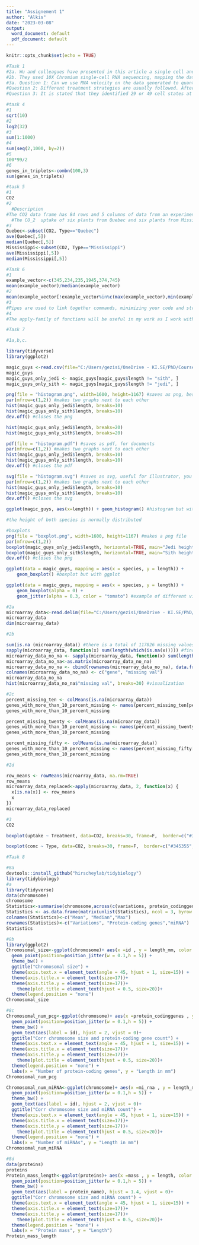 ---
title: "Assignement 1"
author: "Alkis"
date: "2023-03-08"
output:
  word_document: default
  pdf_document: default
---

```{r setup, include=FALSE}
knitr::opts_chunk$set(echo = TRUE)
```


```{r}
#Task 1
#2a. Wu and colleagues have presented in this article a single cell and spatially resolved transcriptomics analysis of the human breast cancers, advancing the field further towards an integrated cellular model for the classification of this disease. They boil down their work into 3 levels. Firstly, they defined a detailed cellular taxonomy, revealing  at least 9 new cell types and 49 states. Using scSubtype, a tumor cell classifier of their own design, they were able to provide supporting evidence that instrinsic subtype heterogeneity exists within the majority of cancer and reflects functional differences. This major advancement might be used for prediction of innate resistance and relapse after treatment. Secondly, they generated new knowledge by creating  a spatial map of cellular locations and interactions. In addition, they revealed new findings on the cellular and spatial relationship between a mesenchymal-like state and proliferation, as well as new insights in the immune phenotype of breast tumors. Lastly, they identified groups of tumors, in particular 9, that share cell type proportions and prognostic associations, which they have named ecotypes, which are partially associated with intrinsic subtypes and genomic classifiers will greatly support previous stratification methods.
#2b. They used 10X Chromium single-cell RNA sequencing, mapping the data to the the GRCh38 reference genome using Cell Ranger Single Cell Software. Analysis of the results was conducted using Seurat v3.0.0 in R. They also used CITE-Seq antibody staining, specifically 10X chromium 3' mRNA capture compatible TotalSeq-A antibodies, and analyzed it with python and the CITE-seq-count v.1.4.3.. Spatial transcriptomics were conducted after processing of 10µm sections with Visium Spatial Gene Expression kit and alayzed with Space Ranger Software v1.0.0.
#3a. Question 1: Can we use RNA velocity on the data generated to quantify possible cellular transitions and reveal transient cellular dynamics among these heterogeneous ecotypes? Tumor are charecterized by rapid proliferation. Could these ecotypes evolve and change different across the tumors expansion?
#Question 2: Different treatment strategies are usually followed. After surgery chemotherapy or radiotherapy usually follows or, in some cases, hormone or targeted therapies. Can we integrate data from the remaining tissue and make similar predictions on response and survival?
#Question 3: It is stated that they identified 29 or 49 cell states at mid- and high- resolution respectively. However, they only hypothesize that these states might represent dynamic states along a continuum of differentiation. Could the local interactions be used in order to place the different states in a the continuum and characterize them in such a wa to understand tumor progression and maybe optimal treatment?
```
```{r}
#task 4
#1
sqrt(10)
#2
log2(32)
#3
sum(1:1000)
#4
sum(seq(2,1000, by=2))
#5
100*99/2
#6
genes_in_triplets<-combn(100,3)
sum(genes_in_triplets)
```




```{r, results='hide',warning=FALSE}
#task 5
#1
CO2
#2
  #Description
#The CO2 data frame has 84 rows and 5 columns of data from an experiment on the cold tolerance of the grass species Echinochloa crus-galli.
  #The CO_2  uptake of six plants from Quebec and six plants from Mississippi was measured at several levels of ambient CO_2 concentration. Half the plants of each type were chilled overnight before the experiment was conducted.
#3
Quebec<-subset(CO2, Type=="Quebec")
ave(Quebec[,5])
median(Quebec[,5])
Mississippi<-subset(CO2, Type=="Mississippi")
ave(Mississippi[,5])
median(Mississippi[,5])

```

```{r, results='hide', warning=FALSE}
#Task 6
#1
example_vector<-c(345,234,235,1945,374,745)
mean(example_vector)/median(example_vector)
#2
mean(example_vector[!example_vector%in%c(max(example_vector),min(example_vector))])
#3
#Pipes are used to link together commands, minimizing your code and streamlinng analysis. To use pipes you need to add the %>% symbol from the magrittr package. Pipes can be slow and demand a lot of resources which makes them difficult to use in complex or large datasets, especially when they need debugging
#4
#The apply-family of functions will be useful in my work as I work with large datasets, particularly data frames, and they will allow me to apply a function to subsets of data at a time efficiently. This will not only save me time, but also simplify complex data processing tasks, making my work more efficient and accurate.
```

```{r, results='hide', warning=FALSE}
#Task 7

#1a,b,c. 

library(tidyverse)
library(ggplot2)

magic_guys <-read.csv(file="C:/Users/gezisi/OneDrive - KI.SE/PhD/Courses/Bioinformatics Analysis and Visualisation of Medical Genomics Data/magic_guys.csv")
magic_guys
magic_guys_only_jedi <- magic_guys[magic_guys$length != "sith", ]
magic_guys_only_sith <- magic_guys[magic_guys$length != "jedi", ]

png(file = "histogram.png", width=1600, height=1167) #saves as png, best for figures
par(mfrow=c(1,2)) #makes two graphs next to each other
hist(magic_guys_only_jedi$length, breaks=10) 
hist(magic_guys_only_sith$length, breaks=10)
dev.off() #closes the png

hist(magic_guys_only_jedi$length, breaks=20) 
hist(magic_guys_only_sith$length, breaks=20)

pdf(file = "histogram.pdf") #saves as pdf, for documents
par(mfrow=c(1,2)) #makes two graphs next to each other
hist(magic_guys_only_jedi$length, breaks=10) 
hist(magic_guys_only_sith$length, breaks=10)
dev.off() #closes the pdf

svg(file = "histogram.svg") #saves as svg, useful for illustrator, you an change the labels etc
par(mfrow=c(1,2)) #makes two graphs next to each other
hist(magic_guys_only_jedi$length, breaks=10) 
hist(magic_guys_only_sith$length, breaks=10)
dev.off() #closes the svg

ggplot(magic_guys, aes(x=length)) + geom_histogram() #histogram but with ggplot

#the height of both species is normally distributed 

#boxplots
png(file = "boxplot.png", width=1600, height=1167) #makes a png file
par(mfrow=c(1,2))
boxplot(magic_guys_only_jedi$length, horizontal=TRUE, main="Jedi height")
boxplot(magic_guys_only_sith$length, horizontal=TRUE, main="Sith height")
dev.off() #closes the png

ggplot(data = magic_guys, mapping = aes(x = species, y = length)) +
    geom_boxplot() #boxplot but with ggplot

ggplot(data = magic_guys, mapping = aes(x = species, y = length)) +
    geom_boxplot(alpha = 0) +
    geom_jitter(alpha = 0.3, color = "tomato") #example of different visualisation
```


```{r, include=FALSE, warning=FALSE}
#2a
microarray_data<-read.delim(file="C:/Users/gezisi/OneDrive - KI.SE/PhD/Courses/Bioinformatics Analysis and Visualisation of Medical Genomics Data/microarray_data.tab")
microarray_data
dim(microarray_data)
```


```{r, results='hide', warning=FALSE}
#2b

sum(is.na (microarray_data)) #there is a total of 117826 missing values in the matrix
sapply(microarray_data, function(x) sum(length(which(is.na(x))))) #finds n/a per column
microarray_data_no_na <- sapply(microarray_data, function(x) sum(length(which(is.na(x)))))
microarray_data_no_na<-as.matrix(microarray_data_no_na) 
microarray_data_no_na <- cbind(rownames(microarray_data_no_na), data.frame(microarray_data_no_na, row.names=NULL))
colnames(microarray_data_no_na) <- c("gene", "missing val")
microarray_data_no_na
hist(microarray_data_no_na$"missing val", breaks=30) #visualization

#2c
percent_missing_ten <- colMeans(is.na(microarray_data))
genes_with_more_than_10_percent_missing <- names(percent_missing_ten[percent_missing_ten > 0.1])
genes_with_more_than_10_percent_missing

percent_missing_twenty <- colMeans(is.na(microarray_data))
genes_with_more_than_10_percent_missing <- names(percent_missing_twenty[percent_missing_twenty > 0.2])
genes_with_more_than_10_percent_missing

percent_missing_fifty <- colMeans(is.na(microarray_data))
genes_with_more_than_10_percent_missing <- names(percent_missing_fifty[percent_missing_fifty > 0.5])
genes_with_more_than_10_percent_missing

#2d

row_means <- rowMeans(microarray_data, na.rm=TRUE)
row_means
microarray_data_replaced<-apply(microarray_data, 2, function(x) {
  x[is.na(x)] <- row_means
  x
})
microarray_data_replaced

#3
CO2

boxplot(uptake ~ Treatment, data=CO2, breaks=30, frame=F,  border=c("#345355", "#54E256"), col=c("#92A357", "#422974"),xlab="Plant", main="Uptake by treatment")#We see that nonchilled plants have more uptake of CO2 and that the chilled ones have bigger variation

boxplot(conc ~ Type, data=CO2, breaks=30, frame=F,  border=c("#345355", "#54E256"), col=c("#92A357", "#422974"),xlab="Plant", main="Conc by Area")#The Conc is not dependent by the area
```


```{r, results='hide', warning=FALSE}
#Task 8

#8a
devtools::install_github("hirscheylab/tidybiology")
library(tidybiology)
#a
library(tidyverse)
data(chromosome)
chromosome
Statistics<-summarise(chromosome,across(c(variations, protein_codinggenes, mi_rna),list(mean, median, max)))
Statistics <- as.data.frame(matrix(unlist(Statistics), ncol = 3, byrow = TRUE))
colnames(Statistics)<-c("Mean", "Median","Max")
rownames(Statistics)<-c("Variations", "Protein-coding genes","miRNA")
Statistics

#8b
library(ggplot2)
Chromosomal_size<-ggplot(chromosome)+ aes(x =id , y = length_mm, color = id, size=1) + 
  geom_point(position=position_jitter(w = 0.1,h = 5)) +
  theme_bw() +
  ggtitle("Chromosomal size") +
  theme(axis.text.x = element_text(angle = 45, hjust = 1, size=15)) +
  theme(axis.title.x = element_text(size=17))+
  theme(axis.title.y = element_text(size=17))+
	theme(plot.title = element_text(hjust = 0.5, size=20))+
  theme(legend.position = "none")
Chromosomal_size

#8c
Chromosomal_num_pcg<-ggplot(chromosome)+ aes(x =protein_codinggenes , y = length_mm, color = id, size=1) + 
  geom_point(position=position_jitter(w = 0.1,h = 5)) +
  theme_bw() +
  geom_text(aes(label = id), hjust = 2, vjust = 0)+
  ggtitle("Corr chromosome size and protein-coding gene count") +
  theme(axis.text.x = element_text(angle = 45, hjust = 1, size=15)) +
  theme(axis.title.x = element_text(size=17))+
  theme(axis.title.y = element_text(size=17))+
	theme(plot.title = element_text(hjust = 0.5, size=20))+
  theme(legend.position = "none") +
  labs(x = "Number of protein-coding genes", y = "Length in mm")
Chromosomal_num_pcg

Chromosomal_num_miRNA<-ggplot(chromosome)+ aes(x =mi_rna , y = length_mm, color = id, size=1) + 
  geom_point(position=position_jitter(w = 0.1,h = 5)) +
  theme_bw() +
  geom_text(aes(label = id), hjust = 2, vjust = 0)+
  ggtitle("Corr chromosome size and miRNA count") +
  theme(axis.text.x = element_text(angle = 45, hjust = 1, size=15)) +
  theme(axis.title.x = element_text(size=17))+
  theme(axis.title.y = element_text(size=17))+
	theme(plot.title = element_text(hjust = 0.5, size=20))+
  theme(legend.position = "none") +
  labs(x = "Number of miRNAs", y = "Length in mm")
Chromosomal_num_miRNA

#8d
data(proteins)
proteins
Protein_mass_length<-ggplot(proteins)+ aes(x =mass , y = length, color = uniprot_id, size=1) + 
  geom_point(position=position_jitter(w = 0.1,h = 5)) +
  theme_bw() +
  geom_text(aes(label = protein_name), hjust = 1.4, vjust = 0)+
  ggtitle("Corr chromosome size and miRNA count") +
  theme(axis.text.x = element_text(angle = 45, hjust = 1, size=15)) +
  theme(axis.title.x = element_text(size=17))+
  theme(axis.title.y = element_text(size=17))+
	theme(plot.title = element_text(hjust = 0.5, size=20))+
  theme(legend.position = "none") +
  labs(x = "Protein mass", y = "Length")
Protein_mass_length
```

